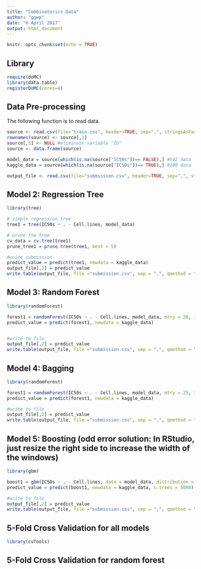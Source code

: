 ```yaml
---
title: "Combinatorics Data"
author: "ggwp"
date: "6 April 2017"
output: html_document
---
```


```r
knitr::opts_chunk$set(echo = TRUE)
```
## Library
```r
require(doMC)
library(data.table)
registerDoMC(cores=4)
```

## Data Pre-processing
The following function is to read data.
```r
source <- read.csv(file="train.csv", header=TRUE, sep=",", stringsAsFactors=FALSE)
rownames(source) <- source[,1]
source[,1] <- NULL #eliminate variable "ID"
source <- data.frame(source)

model_data = source[which(is.na(source["IC50s"])== FALSE),] #542 data
kaggle_data = source[which(is.na(source["IC50s"])== TRUE),] #100 data

output_file <- read.csv(file="submission.csv", header=TRUE, sep=",", stringsAsFactors=FALSE)
```

## Model 2: Regression Tree
```r
library(tree)

# simple regression tree
tree1 = tree(IC50s ~ . - Cell.lines, model_data)

# prune the tree
cv_data = cv.tree(tree1)
prune_tree1 = prune.tree(tree1, best = 5)

#write submission
predict_value = predict(tree1, newdata = kaggle_data)
output_file[,2] = predict_value
write.table(output_file, file ="submission.csv", sep = ",", qmethod = "double", row.names = FALSE) #the file you want to submit to kaggle
```

## Model 3: Random Forest
```r
library(randomForest)

forest1 = randomForest(IC50s ~ . - Cell.lines, model_data, mtry = 26, importantce = TRUE) #p = 62, p^0.5 = 7.8
predict_value = predict(forest1, newdata = kaggle_data)


#write to file
output_file[,2] = predict_value
write.table(output_file, file ="submission.csv", sep = ",", qmethod = "double", row.names = FALSE)
```

## Model 4: Bagging
```r
library(randomForest)

forest1 = randomForest(IC50s ~ . - Cell.lines, model_data, mtry = 25, importantce = TRUE, n.trees = 5000)#p = 62
predict_value = predict(forest1, newdata = kaggle_data)

#write to file
output_file[,2] = predict_value
write.table(output_file, file ="submission.csv", sep = ",", qmethod = "double", row.names = FALSE)
```

## Model 5: Boosting (odd error solution: In RStudio, just resize the right side to increase the width of the windows)
```r
library(gbm)

boost1 = gbm(IC50s ~ . - Cell.lines, data = model_data, distribution = "gaussian", n.trees = 5000, interaction.depth = 1)
predict_value = predict(boost1, newdata = kaggle_data, n.trees = 5000)

#write to file
output_file[,2] = predict_value
write.table(output_file, file ="submission.csv", sep = ",", qmethod = "double", row.names = FALSE)
```

## 5-Fold Cross Validation for all models
```r
library(cvTools)
```

## 5-Fold Cross Validation for random forest
```r

```









